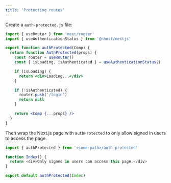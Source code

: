 ```yaml
---
title: 'Protecting routes'
---
```


Create a `auth-protected.js` file:

```jsx
import { useRouter } from 'next/router'
import { useAuthenticationStatus } from '@nhost/nextjs'

export function authProtected(Comp) {
  return function AuthProtected(props) {
    const router = useRouter()
    const { isLoading, isAuthenticated } = useAuthenticationStatus()

    if (isLoading) {
      return <div>Loading...</div>
    }

    if (!isAuthenticated) {
      router.push('/login')
      return null
    }

    return <Comp {...props} />
  }
}
```

Then wrap the Next.js page with `authProtected` to only allow signed in users to access the page.

```js
import { authProtected } from '<some-path>/auth-protected'

function Index() {
  return <div>Only signed in users can access this page.</div>
}

export default authProtected(Index)
```
